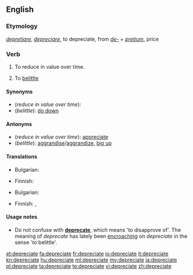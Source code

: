 ==English==

===Etymology===
{{etyl|la}} ''[[depretiare]]'', ''[[depreciare]]'', to depreciate, from ''[[de-#Latin|de-]]'' + ''[[pretium]]'', price

===Verb===
{{en-verb|depreciat|ing}}

# {{intransitive}} To reduce in value over time.
# {{transitive}} To [[belittle]]

====Synonyms====
* (''reduce in value over time''):
* (''belittle''): [[do down]]

====Antonyms====
* (''reduce in value over time''): [[appreciate]]
* (''belittle''): [[aggrandise]]/[[aggrandize]], [[big up]] {{qualifier|slang}}

====Translations====
{{trans-top|To reduce in value over time}}
* Bulgarian: {{t+|bg|обезценявам}}
{{trans-mid}}
* Finnish: {{t+|fi|laskea}}
{{trans-bottom}}

{{trans-top|To [[belittle]]}}
* Bulgarian: {{t+|bg|подценявам}}
{{trans-mid}}
* Finnish: {{t-|fi|vähätellä}}, {{t-|fi|väheksyä}}
{{trans-bottom}}

====Usage notes====
* Do not confuse with '''[[deprecate]]''', which means 'to disapprove of'. The meaning of ''deprecate'' has lately been [[encroach]]ing on ''depreciate'' in the sense 'to belittle'.

[[et:depreciate]]
[[fa:depreciate]]
[[fr:depreciate]]
[[io:depreciate]]
[[it:depreciate]]
[[kn:depreciate]]
[[hu:depreciate]]
[[ml:depreciate]]
[[my:depreciate]]
[[ja:depreciate]]
[[pl:depreciate]]
[[ta:depreciate]]
[[te:depreciate]]
[[vi:depreciate]]
[[zh:depreciate]]